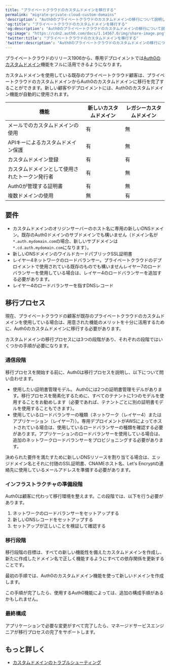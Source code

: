 ---
title: "プライベートクラウドのカスタムドメインを移行する"
permalink: "migrate-private-cloud-custom-domains"
'description': "Auth0のプライベートクラウドのカスタムドメインの移行について説明します。"
'og:title': "プライベートクラウドのカスタムドメインを移行する"
'og:description': "Auth0のプライベートクラウドのカスタムドメインの移行について説明します。"
'og:image': "https://cdn2.auth0.com/docs/1.14567.0/img/share-image.png"
'twitter:title': "プライベートクラウドのカスタムドメインを移行する"
'twitter:description': "Auth0のプライベートクラウドのカスタムドメインの移行について説明します。"
---

プライベートクラウドのリリース1906から、専用デプロイメントでは[Auth0のカスタムドメイン](/docs/ja-jp/customize/custom-domains)機能をフルに活用できるようになります。

カスタムドメインを使用している既存のプライベートクラウド顧客は、プライベートクラウドのカスタムドメインからAuth0のカスタムドメインに移行を完了することができます。新しい顧客やデプロイメントには、Auth0のカスタムドメイン機能が自動的に使用されます。

<table class="table"><thead>
<tr>
<th>機能</th>
<th>新しいカスタムドメイン</th>
<th>レガシーカスタムドメイン</th>
</tr>
</thead>
<tbody>
<tr>
<td>メールでのカスタムドメインの使用</td>
<td>有</td>
<td>無</td>
</tr>
<tr>
<td>APIキーによるカスタムドメイン保護</td>
<td>有</td>
<td>無</td>
</tr>
<tr>
<td>カスタムドメイン登録</td>
<td>有</td>
<td>有</td>
</tr>
<tr>
<td>カスタムドメインとして使用されたトークン発行者</td>
<td>有</td>
<td>無</td>
</tr>
<tr>
<td>Auth0が管理する証明書</td>
<td>有</td>
<td>無</td>
</tr>
<tr>
<td>複数ドメインの使用</td>
<td>無</td>
<td>有</td>
</tr>
</tbody>
</table>

## 要件

* カスタムドメインのオリジンサーバーのホスト名に専用の新しいDNSドメイン。既存のAuth0ドメインのサブドメインでも構いません（ドメイン名が`*.auth.mydomain.com`の場合、新しいサブドメインは`*.cd.auth.mydomain.com`になります）。
* 新しいDNSドメインのワイルドカードパブリックSSL証明書
* レイヤー4ネットワークのロードバランサー。プライベートクラウドのデプロイメントで使用されている既存のものでも構いませんレイヤー7のロードバランサーを使用している場合は、レイヤー4のロードバランサーを追加する必要があります。
* レイヤー4のロードバランサーを指すDNSレコード

## 移行プロセス

現在、プライベートクラウドの顧客が既存のプライベートクラウドのカスタムドメインを使用している場合は、用意された機能のメリットを十分に活用するために、Auth0のカスタムドメインに移行する必要があります。

カスタムドメインの移行プロセスには3つの段階があり、それぞれの段階ではいくつかの手順が必要になります。

### 通信段階

移行プロセスを開始する前に、Auth0は移行プロセスを説明し、以下について問い合わせます。

* 使用したい証明書管理モデル。
  Auth0には2つの証明書管理モデルがあります。移行プロセスを簡素化するために、すべてのテナントに1つのモデルを使用することをお勧めします（必要であれば、テナントごとに別の証明書モデルを使用することもできます）。
* 使用しているロードバランサーの種類（ネットワーク（レイヤー4）またはアプリケーション（レイヤー7））。専用デプロイメントがAWSによってホストされている場合は、使用しているロードバランサーの種類を確認する必要があります。アプリケーションのロードバランサーを使用している場合は、追加のネットワークロードバランサーをプロビジョニングする必要があります。

決められた要件を満たすために新しいDNSリソースを割り当てる場合は、エッジドメイン名とそれに付随のSSL証明書、CNAMEホスト名、Let's Encryptの連絡先に使用しているメールアドレスを準備する必要があります。

### インフラストラクチャの準備段階

Auth0は顧客に代わって移行環境を整えます。この段階では、以下を行う必要があります。

1. ネットワークのロードバランサーをセットアップする
2. 新しいDNSレコードをセットアップする
3. セットアップが正しいことを検証して確認する

### 移行段階

移行段階の目標は、すべての新しい機能性を備えたカスタムドメインを作成し、新たに作成したドメイン名で正しく機能するようにすべての依存関係を更新することです。

最初の手順では、Auth0のカスタムドメイン機能を使って新しいドメインを作成します。

この手順が完了したら、使用するAuth0機能によっては、追加の構成手順があるかもしれません。

### 最終構成

アプリケーションで必要な変更がすべて完了したら、マネージドサービスエンジニアが移行プロセスの完了をサポートします。

## もっと詳しく

* [カスタムドメインのトラブルシューティング](/docs/ja-jp/troubleshoot/integration-extensibility-issues/troubleshoot-custom-domains)